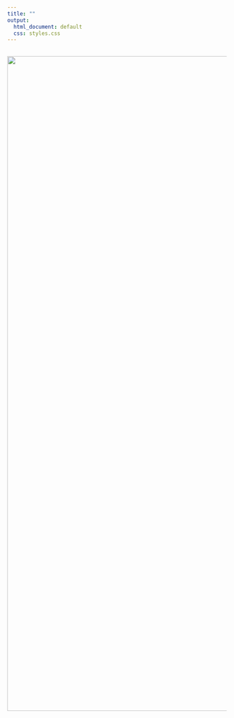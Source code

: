 ```yaml
---
title: ""
output:
  html_document: default
  css: styles.css
---
```


##

![](_site/imgs/10.jpg){width=1500px}
